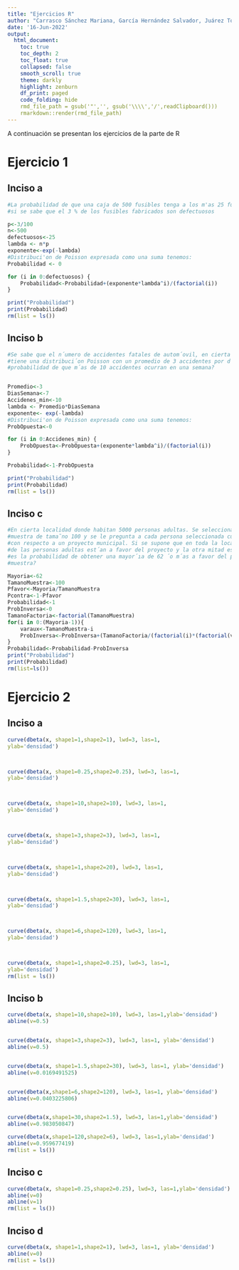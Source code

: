 ```yaml
---
title: "Ejercicios R"
author: "Carrasco Sánchez Mariana, García Hernández Salvador, Juárez Torres Carlos Alberto, Vega Gónzalez Pedro Rubén" 
date: '16-Jun-2022'
output: 
  html_document:
    toc: true
    toc_depth: 2
    toc_float: true
    collapsed: false
    smooth_scroll: true
    theme: darkly
    highlight: zenburn
    df_print: paged
    code_folding: hide
    rmd_file_path = gsub('"','', gsub('\\\\','/',readClipboard()))
    rmarkdown::render(rmd_file_path)
---
```


A continuación se presentan los ejercicios de la parte de R

# Ejercicio 1

## Inciso a

```r


#La probabilidad de que una caja de 500 fusibles tenga a los m'as 25 fusibles defectuosos
#si se sabe que el 3 % de los fusibles fabricados son defectuosos

p<-3/100
n<-500
defectuosos<-25
lambda <- n*p
exponente<-exp(-lambda)
#Distribuci'on de Poisson expresada como una suma tenemos:
Probabilidad <- 0

for (i in 0:defectuosos) {
    Probabilidad<-Probabilidad+(exponente*lambda^i)/(factorial(i))
}

print("Probabilidad")
print(Probabilidad)
rm(list = ls())
```

## Inciso b

```r

#Se sabe que el n´umero de accidentes fatales de autom´ovil, en cierta zona de la ciudad
#tiene una distribuci´on Poisson con un promedio de 3 accidentes por d´ıa. ¿Cu´al es la
#probabilidad de que m´as de 10 accidentes ocurran en una semana?


Promedio<-3
DiasSemana<-7
Accidenes_min<-10
lambda <- Promedio*DiasSemana
exponente<- exp(-lambda)
#Distribuci'on de Poisson expresada como una suma tenemos:
ProbOpuesta<-0

for (i in 0:Accidenes_min) {
    ProbOpuesta<-ProbOpuesta+(exponente*lambda^i)/(factorial(i))
}

Probabilidad<-1-ProbOpuesta

print("Probabilidad")
print(Probabilidad)
rm(list = ls())
```

## Inciso c

```r
#En cierta localidad donde habitan 5000 personas adultas. Se selecciona al azar una
#muestra de tama˜no 100 y se le pregunta a cada persona seleccionada cu´al es su opini´on
#con respecto a un proyecto municipal. Si se supone que en toda la localidad la mitad
#de las personas adultas est´an a favor del proyecto y la otra mitad est´a en contra, ¿cu´al
#es la probabilidad de obtener una mayor´ıa de 62 ´o m´as a favor del proyecto en dicha
#muestra?

Mayoria<-62
TamanoMuestra<-100
Pfavor<-Mayoria/TamanoMuestra
Pcontra<-1-Pfavor
Probabilidad<-1
ProbInversa<-0
TamanoFactoria<-factorial(TamanoMuestra)
for(i in 0:(Mayoria-1)){
    varaux<-TamanoMuestra-i
    ProbInversa<-ProbInversa+(TamanoFactoria/(factorial(i)*(factorial(varaux))))*(Pfavor^i)*(Pcontra^(varaux))
}
Probabilidad<-Probabilidad-ProbInversa
print("Probabilidad")
print(Probabilidad)
rm(list=ls())

```

# Ejercicio 2

## Inciso a

```r
curve(dbeta(x, shape1=1,shape2=1), lwd=3, las=1,
ylab='densidad')



curve(dbeta(x, shape1=0.25,shape2=0.25), lwd=3, las=1,
ylab='densidad') 



curve(dbeta(x, shape1=10,shape2=10), lwd=3, las=1,
ylab='densidad')



curve(dbeta(x, shape1=3,shape2=3), lwd=3, las=1,
ylab='densidad')



curve(dbeta(x, shape1=1,shape2=20), lwd=3, las=1,
ylab='densidad')



curve(dbeta(x, shape1=1.5,shape2=30), lwd=3, las=1,
ylab='densidad')



curve(dbeta(x, shape1=6,shape2=120), lwd=3, las=1,
ylab='densidad')



curve(dbeta(x, shape1=1,shape2=0.25), lwd=3, las=1,
ylab='densidad')
rm(list = ls())
```

## Inciso b

```r
curve(dbeta(x, shape1=10,shape2=10), lwd=3, las=1,ylab='densidad')
abline(v=0.5)


curve(dbeta(x, shape1=3,shape2=3), lwd=3, las=1, ylab='densidad')
abline(v=0.5)


curve(dbeta(x, shape1=1.5,shape2=30), lwd=3, las=1, ylab='densidad')
abline(v=0.0169491525)


curve(dbeta(x,shape1=6,shape2=120), lwd=3, las=1, ylab='densidad')
abline(v=0.0403225806)


curve(dbeta(x,shape1=30,shape2=1.5), lwd=3, las=1,ylab='densidad')
abline(v=0.983050847)

curve(dbeta(x,shape1=120,shape2=6), lwd=3, las=1,ylab='densidad')
abline(v=0.959677419)
rm(list = ls())
```

## Inciso c

```r
curve(dbeta(x, shape1=0.25,shape2=0.25), lwd=3, las=1,ylab='densidad') 
abline(v=0)
abline(v=1)
rm(list = ls())
```

## Inciso d

```r
curve(dbeta(x, shape1=1,shape2=1), lwd=3, las=1, ylab='densidad')
abline(v=0)
rm(list = ls())
```